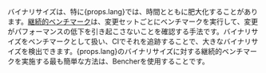 バイナリサイズは、特に{props.lang}では、時間とともに肥大化することがあります。[継続的ベンチマーク][continuous benchmarking]は、変更セットごとにベンチマークを実行して、変更がパフォーマンスの低下を引き起こさないことを確認する手法です。バイナリサイズをベンチマークとして扱い、CIでそれを追跡することで、大きなバイナリサイズを検出できます。{props.lang}のバイナリサイズに対する継続的ベンチマークを実施する最も簡単な方法は、Bencherを使用することです。

[continuous benchmarking]: /ja/docs/explanation/continuous-benchmarking/